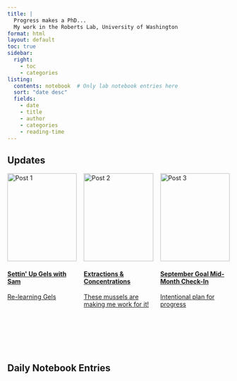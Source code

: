 ```yaml
---
title: |
  Progress makes a PhD...
  My work in the Roberts Lab, University of Washington
format: html
layout: default
toc: true
sidebar:
  right:
    - toc
    - categories
listing:
  contents: notebook  # Only lab notebook entries here
  sort: "date desc"
  fields: 
    - date
    - title
    - author
    - categories
    - reading-time
---
```


## Updates

```{=html}
<div class="card-grid" style="display: flex; gap: 1rem; flex-wrap: wrap;">

  <div class="card" style="flex: 1; max-width: 300px; min-height: 400px; display: flex; flex-direction: column; justify-content: space-between;">
    <a href="updates/post20240828.qmd"> 
      <img src="images/gel.png" alt="Post 1" style="width: 100%; height: 200px; object-fit: cover;"/> <!-- Image scaled to fit -->
      <div>
        <h4><b>Settin' Up Gels with Sam</b></h4>
        <p>Re-learning Gels</p>
      </div>
    </a>
  </div>

  <div class="card" style="flex: 1; max-width: 300px; min-height: 400px; display: flex; flex-direction: column; justify-content: space-between;">
    <a href="updates/post20240829.qmd"> 
      <img src="images/tubes.jpeg" alt="Post 2" style="width: 100%; height: 200px; object-fit: cover;"/> <!-- Image scaled to fit -->
      <div>
        <h4><b>Extractions & Concentrations</b></h4>
        <p>These mussels are making me work for it!</p>
      </div>
    </a>
  </div>

  <div class="card" style="flex: 1; max-width: 300px; min-height: 400px; display: flex; flex-direction: column; justify-content: space-between;">
    <a href="updates/post20240917.qmd"> 
      <img src="images/chiton.png" alt="Post 3" style="width: 100%; height: 200px; object-fit: cover;"/> <!-- Image scaled to fit -->
      <div>
        <h4><b>September Goal Mid-Month Check-In</b></h4>
        <p>Intentional plan for progress</p>
      </div>
    </a>
  </div>

</div>
```
## Daily Notebook Entries

<!-- The listing feature will automatically generate the list of posts -->
